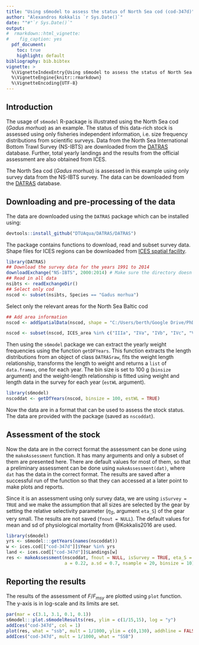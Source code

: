 ```yaml
---
title: "Using s6model to assess the status of North Sea cod (cod-347d)"
author: "Alexandros Kokkalis `r Sys.Date()`"
date: ""#"`r Sys.Date()`"
output: 
#  rmarkdown::html_vignette:
#    fig_caption: yes
  pdf_document:
    toc: true
    highlight: default
bibliography: bib.bibtex
vignette: >
  %\VignetteIndexEntry{Using s6model to assess the status of North Sea cod (cod-347d)}
  %\VignetteEngine{knitr::rmarkdown}
  %\VignetteEncoding{UTF-8}
---
```


## Introduction
The usage of `s6model` R-package is illustrated using the North Sea cod (_Gadus morhua_) as an example. The status of this data-rich stock is assessed using only fisheries independent information, i.e. size frequency distributions from scientific surveys. Data from the North Sea International Bottom Trawl Survey (NS-IBTS) are downloaded from the [DATRAS](http://datras.ices.dk) database. Further, total yearly landings and the results from the official assessment are also obtained from ICES.

The North Sea cod (_Gadus morhua_) is assessed in this example using only survey data from the NS-IBTS survey. The data can be downloaded from the [DATRAS](http://datras.ices.dk) database. 

## Downloading and pre-processing of the data

The data are downloaded using the `DATRAS` package which can be installed using:
```r
devtools::install_github("DTUAqua/DATRAS/DATRAS")
```

The package contains functions to download, read and subset survey data. Shape files for ICES regions can be downloaded from [ICES spatial facility](http://geo.ices.dk/).

```r
library(DATRAS)
## Download the survey data for the years 1991 to 2014
downloadExchange("NS-IBTS", 2000:2014) # Make sure the directory doesn't have other DATRAS files, else an error occurs
## Read in all data
nsibts <- readExchangeDir()
## Select only cod
nscod <- subset(nsibts, Species == "Gadus morhua")
```

Select only the relevant areas for the North Sea Baltic cod
```r
## Add area information
nscod <- addSpatialData(nscod, shape = "C:/Users/berth/Google Drive/PhD/Projects/Project 1/Data/ICES_areas/ICES_Areas_20160601_cut_dense_3857.shp") # addSpatialData needs to be updated.

nscod <- subset(nscod, ICES_area %in% c("IIIa", "IVa", "IVb", "IVc", "VIId"))
```

Then using the `s6model` package we can extract the yearly weight frequencies using the function `getDFYears`. This function extracts the length distributions from an object of class `DATRASraw`, fits the weight length relationship, transforms the length to weight and returns a `list` of `data.frames`, one for each year. The bin size is set to 100 g (`binsize` argument) and the weight-length relationship is fitted using weight and length data in the survey for each year (`estWL` argument).
```r
library(s6model)
nscoddat <- getDfYears(nscod, binsize = 100, estWL = TRUE)
```

Now the data are in a format that can be used to assess the stock status. The data are provided with the package (saved as `nscoddat`).

## Assessment of the stock

Now the data are in the correct format the assessment can be done using the `makeAssessment` function. It has many arguments and only a subset of them are presented here. There are default values for most of them, so that a preliminary assessment can be done using `makeAssessment(dat)`, where `dat` has the data in the correct format. The results are saved after a successful run of the function so that they can accessed at a later point to make plots and reports.

Since it is an assessment using only survey data, we are using `isSurvey = TRUE` and we make the assumption that all sizes are selected by the gear by setting the relative selectivity parameter ($\eta_S$, argument `eta_S`) of the gear very small. The results are not saved (`fnout = NULL`). The default values for mean and sd of physiological mortality from @Kokkalis2016 are used.
```r
library(s6model)
yrs <- s6model:::getYears(names(nscoddat))
w <- ices.cod[["cod-347d"]]$Year %in% yrs
land <- ices.cod[["cod-347d"]]$Landings[w]
res <- makeAssessment(nscoddat, fnout = NULL, isSurvey = TRUE, eta_S = 1e-3, yield = land, u = 10,
                      a = 0.22, a.sd = 0.7, nsample = 20, binsize = 10)
```


## Reporting the results

The results of the assessment of $F/F_{msy}$ are plotted using `plot` function. The y-axis is in log-scale and its limits are set.
```r
par(mar = c(3.1, 3.1, 0.1, 0.1))
s6model:::plot.s6modelResults(res, ylim = c(1/15,15), log = "y")
addIces("cod-347d", col = 1)
plot(res, what = "ssb", mult = 1/1000, ylim = c(0,130), addhline = FALSE)
addIces("cod-347d", mult = 1/1000, what = "SSB")
```


